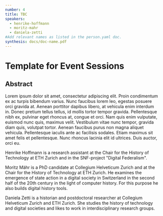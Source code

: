 ```yaml
---
number: 4
title: TBC
speakers:
  - henrike-hoffmann
  - moritz-mahr
  - daniela-zetti
#Add relevant names as listed in the person.yaml doc.
synthesis: docs/doc-name.pdf
---
```


# Template for Event Sessions

## Abstract

Lorem ipsum dolor sit amet, consectetur adipiscing elit. Proin condimentum ex ac
turpis bibendum varius. Nunc faucibus lorem leo, egestas posuere orci gravida
at. Aenean porttitor dapibus libero, at vehicula enim interdum in. Donec pretium
tellus tellus, id mollis tortor tempor gravida. Pellentesque nibh ex, pulvinar
eget rhoncus at, congue et orci. Nam quis enim vulputate, euismod nunc quis,
maximus velit. Vestibulum vitae nunc tempor, gravida diam quis, volutpat tortor.
Aenean faucibus purus non magna aliquet vehicula. Pellentesque iaculis ante ac
facilisis sodales. Etiam maximus sit amet felis et pellentesque. Nunc rhoncus
lacinia elit id ultrices. Duis auctor, orci eu.

<Download download="docs/doc-name.pdf" />
<Speakers>
<Speaker speaker="henrike-hoffmann">

Henrike Hoffmann is a research assistant at the Chair for the History of
Technology at ETH Zurich and in the SNF-project "Digital Federalism".

</Speaker>

<Speaker speaker="moritz-mahr">

Moritz Mähr is a PhD candidate at Collegium Helveticum Zurich and at the Chair
for the History of Technology at ETH Zurich. He examines the emergence of state
action in a digital society in Switzerland in the second half of the 20th
century in the light of computer history. For this purpose he also builds
digital history tools.

</Speaker>

<Speaker speaker="daniela-zetti">

Daniela Zetti is a historian and postdoctoral researcher at Collegium Helveticum
Zurich and ETH Zurich. She studies the history of technology and digital
societies and likes to work in interdisciplinary research groups.

</Speaker>

</Speakers>
